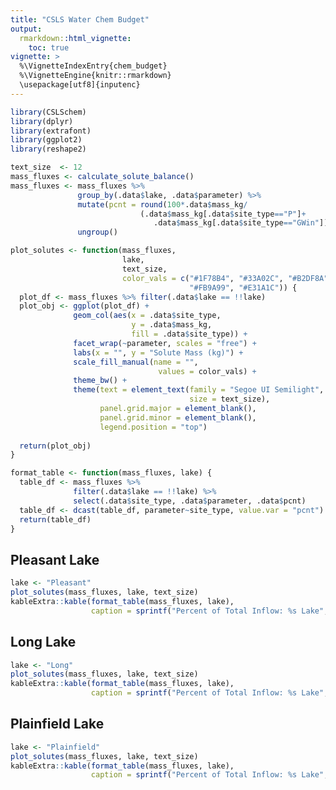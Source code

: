 ```yaml
---
title: "CSLS Water Chem Budget"
output: 
  rmarkdown::html_vignette:
    toc: true
vignette: >
  %\VignetteIndexEntry{chem_budget}
  %\VignetteEngine{knitr::rmarkdown}
  \usepackage[utf8]{inputenc}
---
```


```r
library(CSLSchem)
library(dplyr)
library(extrafont)
library(ggplot2)
library(reshape2)

text_size  <- 12
mass_fluxes <- calculate_solute_balance()
mass_fluxes <- mass_fluxes %>%
               group_by(.data$lake, .data$parameter) %>%
               mutate(pcnt = round(100*.data$mass_kg/
                             (.data$mass_kg[.data$site_type=="P"]+
                                .data$mass_kg[.data$site_type=="GWin"]),1)) %>%
               ungroup()

plot_solutes <- function(mass_fluxes, 
                         lake, 
                         text_size, 
                         color_vals = c("#1F78B4", "#33A02C", "#B2DF8A",
                                        "#FB9A99", "#E31A1C")) {
  plot_df <- mass_fluxes %>% filter(.data$lake == !!lake)
  plot_obj <- ggplot(plot_df) +
              geom_col(aes(x = .data$site_type,
                           y = .data$mass_kg,
                           fill = .data$site_type)) +
              facet_wrap(~parameter, scales = "free") +
              labs(x = "", y = "Solute Mass (kg)") +
              scale_fill_manual(name = "",
                                 values = color_vals) +
              theme_bw() +
              theme(text = element_text(family = "Segoe UI Semilight",
                                        size = text_size),
                    panel.grid.major = element_blank(),
                    panel.grid.minor = element_blank(),
                    legend.position = "top")
  
  return(plot_obj)
}

format_table <- function(mass_fluxes, lake) {
  table_df <- mass_fluxes %>% 
              filter(.data$lake == !!lake) %>%
              select(.data$site_type, .data$parameter, .data$pcnt)
  table_df <- dcast(table_df, parameter~site_type, value.var = "pcnt")
  return(table_df)
}


```

## Pleasant Lake

```r
lake <- "Pleasant"
plot_solutes(mass_fluxes, lake, text_size)
kableExtra::kable(format_table(mass_fluxes, lake), 
                  caption = sprintf("Percent of Total Inflow: %s Lake", lake))
```

## Long Lake

```r
lake <- "Long"
plot_solutes(mass_fluxes, lake, text_size)
kableExtra::kable(format_table(mass_fluxes, lake), 
                  caption = sprintf("Percent of Total Inflow: %s Lake", lake))
```

## Plainfield Lake

```r
lake <- "Plainfield"
plot_solutes(mass_fluxes, lake, text_size)
kableExtra::kable(format_table(mass_fluxes, lake), 
                  caption = sprintf("Percent of Total Inflow: %s Lake", lake))
```

